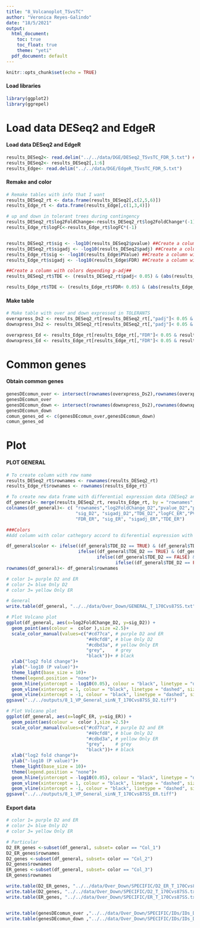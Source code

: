 ```yaml
---
title: "8_Volcanoplot_TSvsTC"
author: "Veronica Reyes-Galindo"
date: "18/5/2021"
output:
  html_document:
    toc: true
    toc_float: true
    theme: "yeti"
  pdf_document: default
---
```


```r
knitr::opts_chunk$set(echo = TRUE)
```

#### Load libraries

```r
library(ggplot2)
library(ggrepel)
```

# Load data DESeq2 and EdgeR

#### Load data DESeq2 and EdgeR

```r
results_DESeq2<- read.delim("../../data/DGE/DESeq2_TSvsTC_FDR_5.txt") ## TENGO ESTO 2 VECES EN LA MISMA TABLA
results_DESeq2<- results_DESeq2[,1:6]
results_Edge<- read.delim("../../data/DGE/EdgeR_TSvsTC_FDR_5.txt")
```

#### Remake and color

```r
# Remake tables with info that I want
results_DESeq2_rt <- data.frame(results_DESeq2[,c(2,5,6)])
results_Edge_rt <- data.frame(results_Edge[,c(1,3,4)])

# up and down in tolerant trees during contingency
results_DESeq2_rt$log2FoldChange<-results_DESeq2_rt$log2FoldChange*(-1)
results_Edge_rt$logFC<-results_Edge_rt$logFC*(-1)


results_DESeq2_rt$sig <- -log10(results_DESeq2$pvalue) ##Create a column with aditional info of FDR (padj)##
results_DESeq2_rt$sigadj <- -log10(results_DESeq2$padj) ##Create a column with aditional info of FDR (padj)##
results_Edge_rt$sig <- -log10(results_Edge$PValue) ##Create a column with aditional info of FDR (padj)##
results_Edge_rt$sigadj <- -log10(results_Edge$FDR) ##Create a column with aditional info of FDR (padj)##

##Create a column with colors depending p-adj##  
results_DESeq2_rt$TDE <- (results_DESeq2_rt$padj< 0.05) & (abs(results_DESeq2_rt$log2FoldChange) > 1)

results_Edge_rt$TDE <- (results_Edge_rt$FDR< 0.05) & (abs(results_Edge_rt$logFC) > 1)
```

#### Make table

```r
# Make table with over and down expressed in TOLERANTS
overxpress_Ds2 <- results_DESeq2_rt[results_DESeq2_rt[,"padj"]< 0.05 & results_DESeq2_rt[,"log2FoldChange"]> 1, ]
downxpress_Ds2 <- results_DESeq2_rt[results_DESeq2_rt[,"padj"]< 0.05 & results_DESeq2_rt[,"log2FoldChange"]< -1, ]

overxpress_Ed <- results_Edge_rt[results_Edge_rt[,"FDR"]< 0.05 & results_Edge_rt[,"logFC"]> 1, ]
downxpress_Ed <- results_Edge_rt[results_Edge_rt[,"FDR"]< 0.05 & results_Edge_rt[,"logFC"]< -1, ]
```
# Common genes

#### Obtain common genes

```r
genesDEcomun_over <- intersect(rownames(overxpress_Ds2),rownames(overxpress_Ed))
genesDEcomun_over
genesDEcomun_down <- intersect(rownames(downxpress_Ds2),rownames(downxpress_Ed))
genesDEcomun_down
comun_genes_od <- c(genesDEcomun_over,genesDEcomun_down)
comun_genes_od
```
# Plot

#### PLOT GENERAL

```r
# To create column with row name
results_DESeq2_rt$rownames <- rownames(results_DESeq2_rt) 
results_Edge_rt$rownames <- rownames(results_Edge_rt)

# To create new data frame with differential expression data (DESeq2 and edgeR) 
df_general<- merge(results_DESeq2_rt, results_Edge_rt, by = "rownames",  all.x=TRUE)
colnames(df_general)<- c( "rownames","log2FoldChange_D2","pvalue_D2","padj_D2" ,
                          "sig_D2", "sigadj_D2","TDE_D2","logFC_ER","PValue_ER",
                          "FDR_ER", "sig_ER", "sigadj_ER","TDE_ER")

###Colors
#Add column with color cathegory accord to diferential expression with DESeq2 and edgeR

df_general$color <- ifelse((df_general$TDE_D2 == TRUE) & (df_general$TDE_ER == TRUE), "Col_1", #DESeq2 and EdgeR
                           ifelse((df_general$TDE_D2 == TRUE) & (df_general$TDE_ER == FALSE), "Col_2", # Only DESeq2 
                                  ifelse((df_general$TDE_D2 == FALSE) & (df_general$TDE_ER == TRUE), "Col_3", # Only EdgeR
                                         ifelse((df_general$TDE_D2 == FALSE) & (df_general$TDE_ER == FALSE), "Col_4", "Col_5"))))# No Differential Expression
rownames(df_general)<- df_general$rownames
```

```r
# color 1= purple D2 and ER
# color 2= blue Only D2
# color 3= yellow Only ER

# General
write.table(df_general, "../../data/Over_Down/GENERAL_T_170Cvs87SS.txt", sep="\t", row.names=T)
```

```r

# Plot Volcano plot
ggplot(df_general, aes(x=log2FoldChange_D2, y=sig_D2)) +
  geom_point(aes(colour =  color ),size =2.5)+
  scale_color_manual(values=c("#cd77ca", # purple D2 and ER
                              "#49cfd8", # blue Only D2
                              "#cdbd3a", # yellow Only ER
                              "grey",    # grey
                              "black"))+ # black
  xlab("log2 fold change")+
  ylab("-log10 (P value)")+
  theme_light(base_size = 10)+
  theme(legend.position = "none")+
  geom_hline(yintercept = -log10(0.05), colour = "black", linetype = "dashed", size = 0.25) + # Horizontal significance cut-off line.
  geom_vline(xintercept = 1, colour = "black", linetype = "dashed", size = 0.25)+  # Vertical significance cut-off line (+).
  geom_vline(xintercept = -1, colour = "black", linetype = "dashed", size = 0.25)  # Vertical significance cut-off line (+).
ggsave("../../outputs/8_1_VP_General_sinN_T_170Cvs87SS_D2.tiff")
```

```r

# Plot Volcano plot
ggplot(df_general, aes(x=logFC_ER, y=sig_ER)) +
  geom_point(aes(colour =  color ),size =2.5)+
  scale_color_manual(values=c("#cd77ca", # purple D2 and ER
                              "#49cfd8", # blue Only D2
                              "#cdbd3a", # yellow Only ER
                              "grey",    # grey
                              "black"))+ # black
  xlab("log2 fold change")+
  ylab("-log10 (P value)")+
  theme_light(base_size = 10)+
  theme(legend.position = "none")+
  geom_hline(yintercept = -log10(0.05), colour = "black", linetype = "dashed", size = 0.25) + # Horizontal significance cut-off line.
  geom_vline(xintercept = 1, colour = "black", linetype = "dashed", size = 0.25)+  # Vertical significance cut-off line (+).
  geom_vline(xintercept = -1, colour = "black", linetype = "dashed", size = 0.25)  # Vertical significance cut-off line (+).
ggsave("../../outputs/8_1_VP_General_sinN_T_170Cvs87SS_ER.tiff")
```


#### Export data

```r
# color 1= purple D2 and ER
# color 2= blue Only D2
# color 3= yellow Only ER

# Particular
D2_ER_genes <-subset(df_general, subset= color == "Col_1")
D2_ER_genes$rownames
D2_genes <-subset(df_general, subset= color == "Col_2")
D2_genes$rownames
ER_genes <-subset(df_general, subset= color == "Col_3")
ER_genes$rownames

write.table(D2_ER_genes, "../../data/Over_Down/SPECIFIC/D2_ER_T_170Cvs87SS.txt", sep="\t", row.names=T)
write.table(D2_genes, "../../data/Over_Down/SPECIFIC/D2_T_170Cvs87SS.txt", sep="\t", row.names=T)
write.table(ER_genes, "../../data/Over_Down/SPECIFIC/ER_T_170Cvs87SS.txt", sep="\t", row.names=T)


write.table(genesDEcomun_over ,"../../data/Over_Down/SPECIFIC/IDs/IDs_D2_ER_T_170Cvs87SS_overinContingency.txt",sep = "\t", row.names = F, col.names = F)
write.table(genesDEcomun_down ,"../../data/Over_Down/SPECIFIC/IDs/IDs_D2_ER_T_170Cvs87SS_downinContingency.txt",sep = "\t", row.names = F, col.names = F)
```